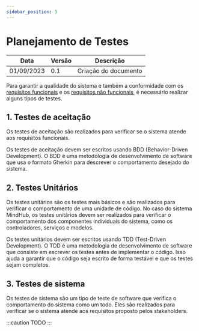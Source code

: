 ```yaml
---
sidebar_position: 5
---
```


# Planejamento de Testes

| Data       | Versão       | Descrição                     | 
|------------|--------------|-------------------------------|
| 01/09/2023 | 0.1          | Criação do documento          |

Para garantir a qualidade do sistema e também a conformidade com os [requisitos funcionais](/docs/Documentos/documento-de-requisitos#31-requisitos-funcionais) e os [requisitos não funcionais](/docs/Documentos/documento-de-requisitos#32-requisitos-não-funcionais), é necessário realizar alguns tipos de testes.


## 1. Testes de aceitação

Os testes de aceitação são realizados para verificar se o sistema atende aos requisitos funcionais. 

Os testes de aceitação devem ser escritos usando BDD (Behavior-Driven Development). O BDD é uma metodologia de desenvolvimento de software que usa o formato Gherkin para descrever o comportamento desejado do sistema.


## 2. Testes Unitários

Os testes unitários são os testes mais básicos e são realizados para verificar o comportamento de uma unidade de código. No caso do sistema MindHub, os testes unitários devem ser realizados para verificar o comportamento dos componentes individuais do sistema, como os controladores, serviços e modelos.

Os testes unitários devem ser escritos usando TDD (Test-Driven Development). O TDD é uma metodologia de desenvolvimento de software que consiste em escrever os testes antes de implementar o código. Isso ajuda a garantir que o código seja escrito de forma testável e que os testes sejam completos.


## 3. Testes de sistema

Os testes de sistema são um tipo de teste de software que verifica o comportamento do sistema como um todo. Eles são realizados para verificar se o sistema atende aos requisitos proposto pelos stakeholders.

:::caution
TODO
:::